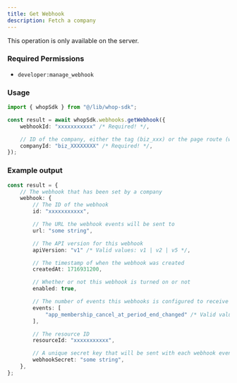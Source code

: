 ```yaml
---
title: Get Webhook
description: Fetch a company
---
```

<Note>This operation is only available on the server.</Note>

### Required Permissions
 - `developer:manage_webhook`

### Usage

```typescript
import { whopSdk } from "@/lib/whop-sdk";

const result = await whopSdk.webhooks.getWebhook({
	webhookId: "xxxxxxxxxxx" /* Required! */,

	// ID of the company, either the tag (biz_xxx) or the page route (whop-dev)
	companyId: "biz_XXXXXXXX" /* Required! */,
});

```

### Example output

```typescript
const result = {
	// The webhook that has been set by a company
	webhook: {
		// The ID of the webhook
		id: "xxxxxxxxxxx",

		// The URL the webhook events will be sent to
		url: "some string",

		// The API version for this webhook
		apiVersion: "v1" /* Valid values: v1 | v2 | v5 */,

		// The timestamp of when the webhook was created
		createdAt: 1716931200,

		// Whether or not this webhook is turned on or not
		enabled: true,

		// The number of events this webhooks is configured to receive
		events: [
			"app_membership_cancel_at_period_end_changed" /* Valid values: app_membership_cancel_at_period_end_changed | app_membership_went_invalid | app_membership_went_valid | app_payment_failed | app_payment_pending | app_payment_succeeded | course_lesson_interaction_completed | dispute_alert_created | dispute_created | dispute_updated | entry_approved | entry_created | entry_deleted | entry_denied | invoice_created | invoice_paid | invoice_past_due | invoice_voided | membership_activated | membership_cancel_at_period_end_changed | membership_deactivated | membership_experience_claimed | membership_metadata_updated | membership_went_invalid | membership_went_valid | payment_affiliate_reward_created | payment_failed | payment_pending | payment_succeeded | refund_created | refund_updated | resolution_created | resolution_decided | resolution_updated */,
		],

		// The resource ID
		resourceId: "xxxxxxxxxxx",

		// A unique secret key that will be sent with each webhook event
		webhookSecret: "some string",
	},
};

```
